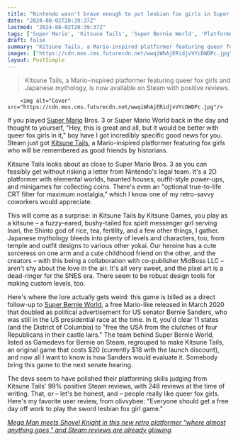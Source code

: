 ```yaml
---
title: "Nintendo wasn't brave enough to put lesbian fox girls in Super Mario Bros. 3, so this new Japan-inspired platformer has taken matters into its own hands"
date: "2024-08-02T20:39:37Z"
lastmod: "2024-08-02T20:39:37Z"
tags: ['Super Mario', 'Kitsune Tails', 'Super Bernie World', 'Platformer']
draft: false
summary: "Kitsune Tails, a Mario-inspired platformer featuring queer fox girls and Japanese mythology, is now available on Steam with positive reviews."
images: ["https://cdn.mos.cms.futurecdn.net/wwqiWhAjERidjvVYcDWDPc.jpg"]
layout: PostSimple
---
```

> Kitsune Tails, a Mario-inspired platformer featuring queer fox girls and Japanese mythology, is now available on Steam with positive reviews.


        <img alt="Cover" src="https://cdn.mos.cms.futurecdn.net/wwqiWhAjERidjvVYcDWDPc.jpg"/>
        
If you played [Super Mario](https://www.gamesradar.com/tag/super-mario/) Bros. 3 or Super Mario World back in the day and thought to yourself, "Hey, this is great and all, but it would be better with queer fox girls in it," boy have I got incredibly specific good news for you. Steam just got [<u>Kitsune Tails</u>](https://store.steampowered.com/app/1325260/Kitsune_Tails/?curator_clanid=35211604), a Mario-inspired platformer featuring fox girls who will be remembered as good friends by historians.

Kitsune Tails looks about as close to Super Mario Bros. 3 as you can feasibly get without risking a letter from Nintendo's legal team. It's a 2D platformer with elemental worlds, haunted houses, outfit-style power-ups, and minigames for collecting coins. There's even an "optional true-to-life CRT filter for maximum nostalgia," which I know one of my retro-savvy coworkers would appreciate. 

This will come as a surprise: in Kitsune Tails by Kitsune Games, you play as a kitsune – a fuzzy-eared, bushy-tailed fox spirit messenger girl serving Inari, the Shinto god of rice, tea, fertility, and a few other things, I gather. Japanese mythology bleeds into plenty of levels and characters, too, from temple and outfit designs to various other yokai. Our heroine has a cute sorceress on one arm and a cute childhood friend on the other, and the creators – with this being a collaboration with co-publisher MidBoss LLC – aren't shy about the love in the air. It's all very sweet, and the pixel art is a dead-ringer for the SNES era. There seem to be robust design tools for making custom levels, too.  

Here's where the lore actually gets weird: this game is billed as a direct follow-up to [<u>Super Bernie World</u>](https://store.steampowered.com/app/1258040/Super_Bernie_World/?curator_clanid=35211604), a free Mario-like released in March 2020 that doubled as political advertisement for US senator Bernie Sanders, who was still in the US presidential race at the time. In it, you'd clear 11 states (and the District of Columbia) to "free the USA from the clutches of four Republicans in their castle lairs." The team behind Super Bernie World, listed as Gamedevs for Bernie on Steam, regrouped to make Kitsune Tails, an original game that costs $20 (currently $18 with the launch discount), and now all I want to know is how Sanders would evaluate it. Somebody bring this game to the next senate hearing. 

The devs seem to have polished their platforming skills judging from Kitsune Tails' 99% positive Steam reviews, with 248 reviews at the time of writing. That, or – let's be honest, and – people really like queer fox girls. Here's my favorite user review, from olivvybee: "Everyone should get a free day off work to play the sword lesbian fox girl game." 

[<u><em>Mega Man meets Shovel Knight in this new retro platformer "where almost anything goes," and Steam reviews are already glowing</em></u>](https://www.gamesradar.com/games/platformer/mega-man-meets-shovel-knight-in-this-new-retro-platformer-where-almost-anything-goes-and-steam-reviews-are-already-glowing/)*.*
        
